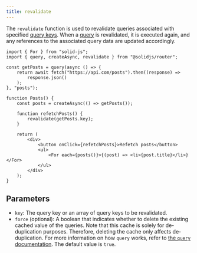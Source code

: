 ```yaml
---
title: revalidate
---
```


The `revalidate` function is used to revalidate queries associated with specified [query keys](/solid-router/reference/data-apis/query#query-keys).
When a [query](/solid-router/reference/data-apis/query) is revalidated, it is executed again, and any references to the associated query data are updated accordingly.

```tsx
import { For } from "solid-js";
import { query, createAsync, revalidate } from "@solidjs/router";

const getPosts = query(async () => {
	return await fetch("https://api.com/posts").then((response) =>
		response.json()
	);
}, "posts");

function Posts() {
	const posts = createAsync(() => getPosts());

	function refetchPosts() {
		revalidate(getPosts.key);
	}

	return (
		<div>
			<button onClick={refetchPosts}>Refetch posts</button>
			<ul>
				<For each={posts()}>{(post) => <li>{post.title}</li>}</For>
			</ul>
		</div>
	);
}
```

## Parameters

- `key`: The query key or an array of query keys to be revalidated.
- `force` (optional): A boolean that indicates whether to delete the existing cached value of the queries.
  Note that this cache is solely for de-duplication purposes.
  Therefore, deleting the cache only affects de-duplication.
  For more information on how `query` works, refer to [the `query` documentation](/solid-router/reference/data-apis/query).
  The default value is `true`.
